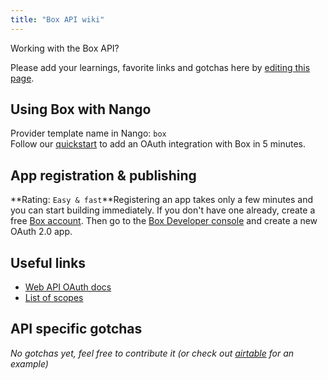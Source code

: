 ```yaml
---
title: "Box API wiki"
---
```


Working with the Box API?

Please add your learnings, favorite links and gotchas here by [editing this page](https://github.com/nangohq/nango/tree/master/docs/docs/providers/box.md).

## Using Box with Nango[](#using-box-with-nango "Direct link to Using Box with Nango")

Provider template name in Nango: `box`  
Follow our [quickstart](/quickstart) to add an OAuth integration with Box in 5 minutes.

## App registration & publishing[](#app-registration--publishing "Direct link to App registration & publishing")

**Rating: `Easy & fast`**Registering an app takes only a few minutes and you can start building immediately. If you don't have one already, create a free [Box account](https://box.com). Then go to the [Box Developer console](https://app.box.com/developers/console) and create a new OAuth 2.0 app.

## Useful links[](#useful-links "Direct link to Useful links")

* [Web API OAuth docs](https://developer.box.com/guides/authentication/oauth2/)
* [List of scopes](https://developer.box.com/guides/api-calls/permissions-and-errors/scopes/)

## API specific gotchas[](#api-specific-gotchas "Direct link to API specific gotchas")

_No gotchas yet, feel free to contribute it (or check out [airtable](/providers/airtable) for an example)_